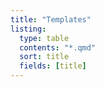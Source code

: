 ```yaml
---
title: "Templates"
listing:
  type: table
  contents: "*.qmd"
  sort: title
  fields: [title]
---
```

